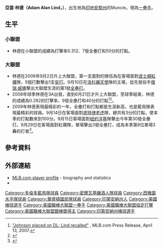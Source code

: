 {{Infobox baseball biography
|name        = 亞當·林德<br />Adam Lind
|image       = Adam Lind on April 24, 2012.jpg
|image_size  =
|caption     = 2012年的林德
|position    = [[一壘手|一壘手]]/[[指定打擊|指定打擊]]/[[左外野手|左外野手]]
|bats        = 左
|throws      = 左
|birth_date  = {{Birth date and age|mf=yes|1983|7|17}}
|birth_place = {{USA}}[[印第安納州|印第安納州]][[蒙夕_(印地安納州)|蒙夕]]
|death_date  = 
|death_place = 
|debutleague = 美國職棒大聯盟
|debutdate   = 9月2日
|debutyear   = 2006年
|debutteam   = 多倫多藍鳥
|finalleague = 美國職棒大聯盟
|finaldate   = 10月1日
|finalyear   = 2017年
|finalteam   = 華盛頓國民
|statleague  = 美國職棒大聯盟
|stat1label  = [[打擊率|打擊率]]
|stat1value  = .272
|stat2label  = [[安打|安打]]
|stat2value  = 
|stat3label  = [[全壘打|全壘打]]
|stat3value  = 200
|stat4label  = [[打點|打點]]
|stat4value  = 723
|stat5label  = [[盜壘|盜壘]]
|stat5value  = 
|teams=
*[[多倫多藍鳥|多倫多藍鳥]]（{{mlby|2006}}–{{mlby|2014}}）
*[[密爾瓦基釀酒人|密爾瓦基釀酒人]]（{{mlby|2015}}）
*[[西雅圖水手|西雅圖水手]]（{{mlby|2016}}）
*[[華盛頓國民|華盛頓國民]]（{{mlby|2017}}）
|highlights=
* [[美國職棒大聯盟銀棒獎|銀棒獎]]（2009年）
|hoflink  = 美國國家棒球名人堂暨博物館
|hoftype  = 美國棒球名人堂
|hofdate  = 
|hofvote  = 
|hofmethod= 
}}

'''亞當·林德（Adam Alan Lind，{{bd|1983年|7月17日}}）'''，出生地為[[印地安那州|印地安那州]]的Muncie。現為[[一壘手|一壘手]]。

==生平==
===小聯盟===
*林德在小聯盟的成績為打擊率0.312、7發全壘打和50分的打點。

===大聯盟===
*林德在2006年9月2日升上大聯盟，第一支面對的隊伍為在客場面對[[波士頓紅襪|波士頓紅襪]]隊，5個打數擊出1支[[安打|安打]]。9月10日在[[洛杉磯天使|洛杉磯天使]]隊的主場，從先發投手[[傑瑞·威佛|傑瑞·威佛]]擊出大聯盟生涯的第1發[[全壘打|全壘打]]。
*2008年球季林德在3A出發，直到6月21日才升上大聯盟，至球季結束，林德的成績為0.282的打擊率、9發全壘打和40分的打點<ref>[http://toronto.bluejays.mlb.com/content/printer_friendly/tor/y2007/m04/d13/c1896961.jsp "Johnson placed on DL; Lind recalled"] {{Wayback|url=http://toronto.bluejays.mlb.com/content/printer_friendly/tor/y2007/m04/d13/c1896961.jsp |date=20160303175720 }}, MLB.com Press Release, April 13, 2007.</ref><ref>{{Cite web |url=http://sports.espn.go.com/mlb/players/profile?statsId=7859 |title=ESPN - Adam Lind Stats, News, Photos - Toronto Blue Jays - MLB Baseball<!-- Bot generated title --> |accessdate=2009-09-30 |archive-date=2008-09-07 |archive-url=https://web.archive.org/web/20080907053130/http://sports.espn.go.com/mlb/players/profile?statsId=7859 |dead-url=no }}</ref>。
*2009年林德表現最精彩的一年，全壘打和打點都是生涯新高，也是藍鳥隊表現最精彩的球員。9月14日在客場面對[[底特律老虎|底特律老虎]]隊，總共有3分的打點，使本季的打點數來到100分。9月15日客場面對[[紐約洋基|紐約洋基]]隊擊出今年第30發全壘打。9月29日在客場面對紅襪隊，單場擊出3發全壘打，成為本季第8位單場3轟的打者<ref>{{Cite web |url=http://www.tsna.com.tw/?q=node%2F6358 |title=Lind煙火秀，藍鳥啄破紅襪 |accessdate=2021-02-16 |archive-date=2019-10-31 |archive-url=https://web.archive.org/web/20191031120827/http://www.tsna.com.tw/?q=node%2F6358 |dead-url=no }}</ref>。

==參考資料==
<!-- this 'empty' section displays references defined elsewhere -->
{{reflist}}

==外部連結==
{{baseballstats |mlb=452252 |espn=28579 |br=l/lindad01 |fangraphs=8027 |cube=L/adam-lind}}
* [http://toronto.bluejays.mlb.com/team/player.jsp?player_id=452252 MLB.com player profile] {{Wayback|url=http://toronto.bluejays.mlb.com/team/player.jsp?player_id=452252 |date=20141011143516 }} - biography and statistics
* {{baseballstats|br=l/lindad01}}

{{Edgar Martínez Award}}

{{DEFAULTSORT:Lind, Adam}}
[[Category:多倫多藍鳥隊球員|Category:多倫多藍鳥隊球員]]
[[Category:密爾瓦基釀酒人隊球員|Category:密爾瓦基釀酒人隊球員]]
[[Category:西雅圖水手隊球員|Category:西雅圖水手隊球員]]
[[Category:華盛頓國民隊球員|Category:華盛頓國民隊球員]]
[[Category:印第安納州人|Category:印第安納州人]]
[[Category:美國棒球選手|Category:美國棒球選手]]
[[Category:美國職棒大聯盟一壘手|Category:美國職棒大聯盟一壘手]]
[[Category:美國職棒大聯盟指定打擊|Category:美國職棒大聯盟指定打擊]]
[[Category:美國職棒大聯盟銀棒獎得主|Category:美國職棒大聯盟銀棒獎得主]]
[[Category:印第安納州棒球選手|Category:印第安納州棒球選手]]
